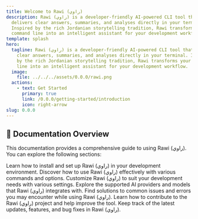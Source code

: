 ```yaml
---
title: Welcome to Rawi (راوي)
description: Rawi (راوي) is a developer-friendly AI-powered CLI tool that
  delivers clear answers, summaries, and analyses directly in your terminal.
  Inspired by the rich Jordanian storytelling tradition, Rawi transforms your
  command line into an intelligent assistant for your development workflow.
template: splash
hero:
  tagline: Rawi (راوي) is a developer-friendly AI-powered CLI tool that delivers
    clear answers, summaries, and analyses directly in your terminal. Inspired
    by the rich Jordanian storytelling tradition, Rawi transforms your command
    line into an intelligent assistant for your development workflow.
  image:
    file: ../../../assets/0.0.0/rawi.png
  actions:
    - text: Get Started
      primary: true
      link: /0.0.0/getting-started/introduction
      icon: right-arrow
slug: 0.0.0
---
```



## 📖 Documentation Overview

This documentation provides a comprehensive guide to using Rawi (راوي). You can explore the following sections:

<CardGrid stagger>
  <Card title="Getting Started" href="/getting-started/introduction" icon="rocket">
    Learn how to install and set up Rawi (راوي) in your development environment.
  </Card>

  <Card title="Usage Guide" href="/usage/commands" icon="laptop">
    Discover how to use Rawi (راوي) effectively with various commands and
    options.
  </Card>

  <Card title="Configuration" href="/configuration/settings" icon="setting">
    Customize Rawi (راوي) to suit your development needs with various settings.
  </Card>

  <Card title="AI Providers" href="/ai-providers/supported-providers" icon="puzzle">
    Explore the supported AI providers and models that Rawi (راوي) integrates
    with.
  </Card>

  <Card title="Troubleshooting" href="/troubleshooting/common-issues" icon="warning">
    Find solutions to common issues and errors you may encounter while using
    Rawi (راوي).
  </Card>

  <Card title="Contributing" href="/contributing/guide" icon="heart">
    Learn how to contribute to the Rawi (راوي) project and help improve the
    tool.
  </Card>

  <Card title="Changelog" href="/changelog/releases" icon="document">
    Keep track of the latest updates, features, and bug fixes in Rawi (راوي).
  </Card>
</CardGrid>
